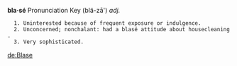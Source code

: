 '''bla·sé''' Pronunciation Key  (blä-z&#257;')
''adj.''

   1. Uninterested because of frequent exposure or indulgence.
   2. Unconcerned; nonchalant: had a blasé attitude about housecleaning.
   3. Very sophisticated.

[[de:Blase]]